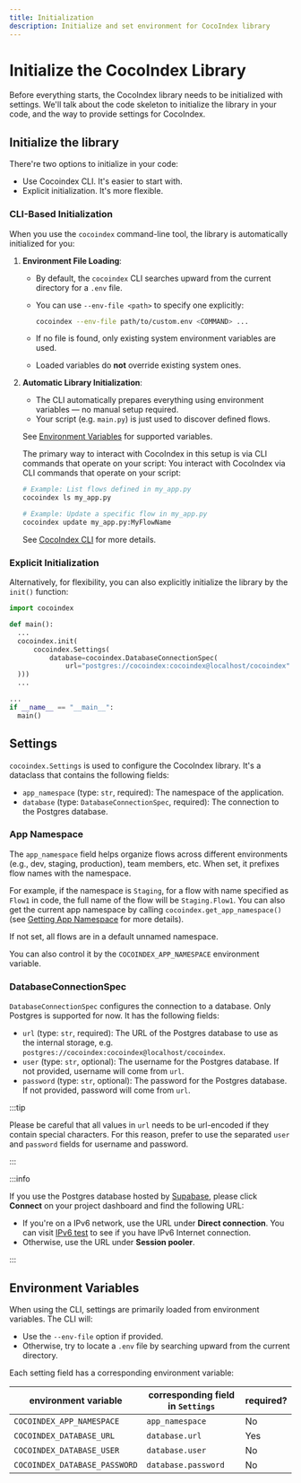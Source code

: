 ```yaml
---
title: Initialization
description: Initialize and set environment for CocoIndex library
---
```



# Initialize the CocoIndex Library

Before everything starts, the CocoIndex library needs to be initialized with settings.
We'll talk about the code skeleton to initialize the library in your code, and the way to provide settings for CocoIndex.

## Initialize the library

There're two options to initialize in your code:

*   Use Cocoindex CLI. It's easier to start with.
*   Explicit initialization. It's more flexible.

### CLI-Based Initialization

When you use the `cocoindex` command-line tool, the library is automatically initialized for you:

1. **Environment File Loading**:
    *   By default, the `cocoindex` CLI searches upward from the current directory for a `.env` file.
    *   You can use `--env-file <path>` to specify one explicitly:

        ```sh
        cocoindex --env-file path/to/custom.env <COMMAND> ...
        ```

    *   If no file is found, only existing system environment variables are used.
    *   Loaded variables do **not** override existing system ones.

2. **Automatic Library Initialization**:
    *   The CLI automatically prepares everything using environment variables — no manual setup required.
    *   Your script (e.g. `main.py`) is just used to discover defined flows.

    See [Environment Variables](#environment-variables) for supported variables.

    The primary way to interact with CocoIndex in this setup is via CLI commands that operate on your script:
    You interact with CocoIndex via CLI commands that operate on your script:

    ```sh
    # Example: List flows defined in my_app.py
    cocoindex ls my_app.py

    # Example: Update a specific flow in my_app.py
    cocoindex update my_app.py:MyFlowName
    ```

    See [CocoIndex CLI](/docs/core/cli) for more details.

### Explicit Initialization

Alternatively, for flexibility, you can also explicitly initialize the library by the `init()` function:

<Tabs>
<TabItem value="python" label="Python" default>

```python
import cocoindex

def main():
  ...
  cocoindex.init(
      cocoindex.Settings(
          database=cocoindex.DatabaseConnectionSpec(
              url="postgres://cocoindex:cocoindex@localhost/cocoindex"
  )))
  ...

...
if __name__ == "__main__":
  main()
```

</TabItem>
</Tabs>

## Settings

`cocoindex.Settings` is used to configure the CocoIndex library.  It's a dataclass that contains the following fields:

*   `app_namespace` (type: `str`, required): The namespace of the application.
*   `database` (type: `DatabaseConnectionSpec`, required): The connection to the Postgres database.

### App Namespace

The `app_namespace` field helps organize flows across different environments (e.g., dev, staging, production), team members, etc. When set, it prefixes flow names with the namespace.

For example, if the namespace is `Staging`, for a flow with name specified as `Flow1` in code, the full name of the flow will be `Staging.Flow1`.
You can also get the current app namespace by calling `cocoindex.get_app_namespace()` (see [Getting App Namespace](flow_def#getting-app-namespace) for more details).

If not set, all flows are in a default unnamed namespace.

You can also control it by the `COCOINDEX_APP_NAMESPACE` environment variable.

### DatabaseConnectionSpec

`DatabaseConnectionSpec` configures the connection to a database. Only Postgres is supported for now. It has the following fields:

*   `url` (type: `str`, required): The URL of the Postgres database to use as the internal storage, e.g. `postgres://cocoindex:cocoindex@localhost/cocoindex`.
*   `user` (type: `str`, optional): The username for the Postgres database. If not provided, username will come from `url`.
*   `password` (type: `str`, optional): The password for the Postgres database. If not provided, password will come from `url`.

:::tip

Please be careful that all values in `url` needs to be url-encoded if they contain special characters.
For this reason, prefer to use the separated `user` and `password` fields for username and password.

:::

:::info

If you use the Postgres database hosted by [Supabase](https://supabase.com/), please click **Connect** on your project dashboard and find the following URL:

*    If you're on a IPv6 network, use the URL under **Direct connection**. You can visit [IPv6 test](https://test-ipv6.com/) to see if you have IPv6 Internet connection.
*    Otherwise, use the URL under **Session pooler**.

:::

## Environment Variables

When using the CLI, settings are primarily loaded from environment variables. The CLI will:

*   Use the `--env-file` option if provided.
*   Otherwise, try to locate a `.env` file by searching upward from the current directory.

Each setting field has a corresponding environment variable:

| environment variable | corresponding field in `Settings` | required? |
|---------------------|-------------------|----------|
| `COCOINDEX_APP_NAMESPACE` | `app_namespace` | No |
| `COCOINDEX_DATABASE_URL` | `database.url` | Yes |
| `COCOINDEX_DATABASE_USER` | `database.user` | No |
| `COCOINDEX_DATABASE_PASSWORD` | `database.password` | No |
